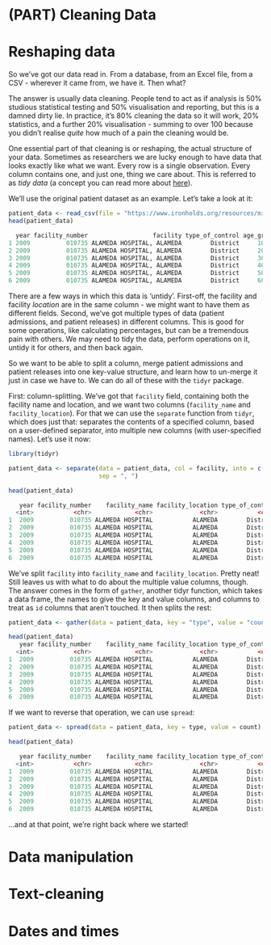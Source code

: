 # (PART) Cleaning Data {-}

# Reshaping data

So we've got our data read in. From a database, from an Excel file, from a CSV - wherever it came from, we have it. Then what?

The answer is usually data cleaning. People tend to act as if analysis is 50% studious statistical testing and 50% visualisation and reporting, but this is a damned dirty lie. In practice, it's 80% cleaning the data so it will work, 20% statistics, and a further 20% visualisation - summing to over 100 because you didn't realise *quite* how much of a pain the cleaning would be.

One essential part of that cleaning is or reshaping, the actual structure of your data. Sometimes as researchers we are lucky enough to have data that looks exactly like what we want. Every row is a single observation. Every column contains one, and just one, thing we care about. This is referred to as *tidy data* (a concept you can read more about [here](http://vita.had.co.nz/papers/tidy-data.html)).

We'll use the original patient dataset as an example. Let's take a look at it:

```r
patient_data <- read_csv(file = "https://www.ironholds.org/resources/misc/patient_data.csv")
head(patient_data)

  year facility_number                  facility type_of_control age_group admitted released
1 2009          010735 ALAMEDA HOSPITAL, ALAMEDA        District     10-19       62        2
2 2009          010735 ALAMEDA HOSPITAL, ALAMEDA        District     20-29      124       63
3 2009          010735 ALAMEDA HOSPITAL, ALAMEDA        District     30-39      140       67
4 2009          010735 ALAMEDA HOSPITAL, ALAMEDA        District     40-49      243      122
5 2009          010735 ALAMEDA HOSPITAL, ALAMEDA        District     50-59      411      172
6 2009          010735 ALAMEDA HOSPITAL, ALAMEDA        District     60-69      415      343
```

There are a few ways in which this data is 'untidy'. First-off, the facility and facility *location* are in the same column - we might want to have them as different fields. Second, we've got multiple types of data (patient admissions, and patient releases) in different columns. This is good for some operations, like calculating percentages, but can be a tremendous pain with others. We may need to tidy the data, perform operations on it, untidy it for others, and then back again.

So we want to be able to split a column, merge patient admissions and patient releases into one key-value structure, and learn how to un-merge it just in case we have to. We can do all of these with the `tidyr` package.

First: column-splitting. We've got that `facility` field, containing both the facility name and location, and we want two columns (`facility_name` and `facility_location`). For that we can use the `separate` function from `tidyr`, which does just that: separates the contents of a specified column, based on a user-defined separator, into multiple new columns (with user-specified names). Let's use it now:

```r
library(tidyr)

patient_data <- separate(data = patient_data, col = facility, into = c("facility_name", "facility_location"),
                         sep = ", ")

head(patient_data)

   year facility_number    facility_name facility_location type_of_control age_group admitted released
  <int>           <chr>            <chr>             <chr>           <chr>     <chr>    <int>    <int>
1  2009          010735 ALAMEDA HOSPITAL           ALAMEDA        District     10-19       62        2
2  2009          010735 ALAMEDA HOSPITAL           ALAMEDA        District     20-29      124       63
3  2009          010735 ALAMEDA HOSPITAL           ALAMEDA        District     30-39      140       67
4  2009          010735 ALAMEDA HOSPITAL           ALAMEDA        District     40-49      243      122
5  2009          010735 ALAMEDA HOSPITAL           ALAMEDA        District     50-59      411      172
6  2009          010735 ALAMEDA HOSPITAL           ALAMEDA        District     60-69      415      343
```

We've split `facility` into `facility_name` and `facility_location`. Pretty neat! Still leaves us with what to do about the multiple value columns, though. The answer comes in the form of `gather`, another tidyr function, which takes a data frame, the names to give the key and value columns, and columns to treat as `id` columns that aren't touched. It then splits the rest:

```r

patient_data <- gather(data = patient_data, key = "type", value = "count", admitted, released)

head(patient_data)
   year facility_number    facility_name facility_location type_of_control age_group     type count
  <int>           <chr>            <chr>             <chr>           <chr>     <chr>    <chr> <int>
1  2009          010735 ALAMEDA HOSPITAL           ALAMEDA        District     10-19 admitted    62
2  2009          010735 ALAMEDA HOSPITAL           ALAMEDA        District     20-29 admitted   124
3  2009          010735 ALAMEDA HOSPITAL           ALAMEDA        District     30-39 admitted   140
4  2009          010735 ALAMEDA HOSPITAL           ALAMEDA        District     40-49 admitted   243
5  2009          010735 ALAMEDA HOSPITAL           ALAMEDA        District     50-59 admitted   411
6  2009          010735 ALAMEDA HOSPITAL           ALAMEDA        District     60-69 admitted   415
```

If we want to reverse that operation, we can use `spread`:

```r

patient_data <- spread(data = patient_data, key = type, value = count)

head(patient_data)

   year facility_number    facility_name facility_location type_of_control age_group admitted released
  <int>           <chr>            <chr>             <chr>           <chr>     <chr>    <int>    <int>
1  2009          010735 ALAMEDA HOSPITAL           ALAMEDA        District     10-19       62        2
2  2009          010735 ALAMEDA HOSPITAL           ALAMEDA        District     20-29      124       63
3  2009          010735 ALAMEDA HOSPITAL           ALAMEDA        District     30-39      140       67
4  2009          010735 ALAMEDA HOSPITAL           ALAMEDA        District     40-49      243      122
5  2009          010735 ALAMEDA HOSPITAL           ALAMEDA        District     50-59      411      172
6  2009          010735 ALAMEDA HOSPITAL           ALAMEDA        District     60-69      415      343
```

...and at that point, we're right back where we started!

# Data manipulation


# Text-cleaning

# Dates and times
